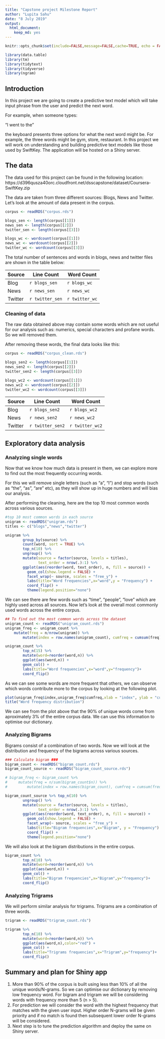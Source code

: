 ```yaml
---
title: "Capstone project Milestone Report"
author: "Lupita Sahu"
date: "8 July 2019"
output: 
  html_document: 
    keep_md: yes
---
```


```r
knitr::opts_chunk$set(include=FALSE,message=FALSE,cache=TRUE, echo = FALSE, eval=TRUE)
```

```r
library(data.table)
library(tm)
library(tidytext)
library(tidyverse)
library(ngram)
```

## Introduction

In this project we are going to create a predictive text model which will take input phrase from the user and predict the next word. 

For example, when someone types:

"I went to the"

the keyboard presents three options for what the next word might be. For example, the three words might be gym, store, restaurant. In this project we will work on understanding and building predictive text models like those used by SwiftKey. The application will be hosted on a Shiny server.


## The data

The data used for this project can be found in the following location:
https://d396qusza40orc.cloudfront.net/dsscapstone/dataset/Coursera-SwiftKey.zip

The data are taken from three different sources: Blogs, News and Twitter.
Let's look at the amount of data present in the corpus.


```r
corpus <- readRDS("corpus.rds")

blogs_sen <- length(corpus[[1]])
news_sen <- length(corpus[[2]])
twitter_sen <- length(corpus[[3]])

blogs_wc <- wordcount(corpus[[1]])
news_wc <- wordcount(corpus[[2]])
twitter_wc <- wordcount(corpus[[3]])
```


The total number of sentences and words in blogs, news and twitter files are shown in the table below:

Source  |   Line Count  | Word Count
--------|---------------|---------------
Blog    | `r blogs_sen` |`r blogs_wc`
News    | `r news_sen`  |`r news_wc`
Twitter |`r twitter_sen`|`r twitter_wc`


### Cleaning of data

The raw data obtained above may contain some words which are not useful for our analysis such as: numerics, special characters and profane words. 
So we will removed them. 

After removing these words, the final data looks like this:

```r
corpus <- readRDS("corpus_clean.rds")

blogs_sen2 <- length(corpus[[1]])
news_sen2 <- length(corpus[[2]])
twitter_sen2 <- length(corpus[[3]])

blogs_wc2 <- wordcount(corpus[[1]])
news_wc2 <- wordcount(corpus[[2]])
twitter_wc2 <- wordcount(corpus[[3]])
```

Source  |   Line Count   | Word Count
--------|----------------|------------
Blog    | `r blogs_sen2` |`r blogs_wc2`
News    | `r news_sen2`  |`r news_wc2`
Twitter |`r twitter_sen2`|`r twitter_wc2`

## Exploratory data analysis

### Analyzing single words

Now that we know how much data is present in them, we can explore more to find out the most frequently occurring words.

For this we will remove single letters (such as "a", "I") and stop words (such as "the", "as", "are" etc), as they will show up in huge numbers and will bias our analysis.

After performing the cleaning, here are the top 10 most common words across various sources.

```r
#top 10 most common words in each source
unigram <- readRDS("unigram.rds")
titles <- c("blogs","news","twitter")
```

```r
unigram %>%
        group_by(source) %>%
        count(word, sort = TRUE) %>%
        top_n(10) %>%
        ungroup() %>%
        mutate(source = factor(source, levels = titles),
               text_order = nrow(.):1) %>%
        ggplot(aes(reorder(word, text_order), n, fill = source)) +
          geom_col(show.legend = FALSE) +
          facet_wrap(~ source, scales = "free_y") +
          labs(title="Word frequencies",x="word",y = "Frequency") +
          coord_flip() +
          theme(legend.position="none")
```

We can see there are few words such as "time", "people", "love" which are highly used across all sources.
Now let's look at the overall most commonly used words across the entire corpus.

```r
## To find out the most common words across the dataset
unigram_count <- readRDS("unigram_count.rds")
unigram_freq <- unigram_count %>%
    mutate(freq = n/nrow(unigram)) %>%
        mutate(index = row.names(unigram_count), cumfreq = cumsum(freq))
```
```r
unigram_count %>%
        top_n(15) %>%
        mutate(word=reorder(word,n)) %>%
        ggplot(aes(word,n)) +
        geom_col() +
        labs(title="Word frequencies",x="word",y="frequency")+
        coord_flip()
```

As we can see some words are more frequent that others, we can observe which words contribute more to the corpus by looking at the following plot.

```r
plot(unigram_freq$index,unigram_freq$cumfreq,xlab = "index", ylab = "cumulative frequency")
title("Word frequency distribution")
```

We can see from the plot above that the 90% of unique words come from aproximately 3% of the entire corpus data. We can use this information to optimise our dictionary.


### Analyzing Bigrams

Bigrams consist of a combination of two words.
Now we will look at the distribution and frequency of the bigrams across various sources.

```r
### Calculate bigram ###
bigram_count <- readRDS("bigram_count.rds")
bigram_count_source <- readRDS("bigram_count_source.rds")

# bigram_freq <- bigram_count %>%
#     mutate(freq = n/sum(bigram_count$n)) %>%
#         mutate(index = row.names(bigram_count), cumfreq = cumsum(freq))

bigram_count_source %>% top_n(10) %>%
        ungroup() %>%
        mutate(source = factor(source, levels = titles),
               text_order = nrow(.):1) %>%
        ggplot(aes(reorder(word, text_order), n, fill = source)) +
          geom_col(show.legend = FALSE) +
          facet_wrap(~ source, scales = "free_y") +
          labs(title="Bigram frequencies",x="Bigram", y = "Frequency") +
          coord_flip() +
          theme(legend.position="none")
```

We will also look at the bigram distributions in the entire corpus.

```r
bigram_count %>%
        top_n(10) %>%
        mutate(word=reorder(word,n)) %>%
        ggplot(aes(word,n)) +
        geom_col() +
        labs(title="Bigram frequencies",x="Bigram",y="frequency")+
        coord_flip()

```

### Analyzing Trigrams

We will perform similar analysis for trigrams. Trigrams are a combination of three words.

```r
trigram <- readRDS("trigram_count.rds")

trigram %>%
        top_n(10) %>%
        mutate(word=reorder(word,n)) %>%
        ggplot(aes(word,n),color="red") +
        geom_col() +
        labs(title="Trigrams frequencies",x="Trigram",y="frequency")+
        coord_flip()
```


## Summary and plan for Shiny app

1. More than 90% of the corpus is built using less than 10% of all the unique words/N-grams. So we can optimise our dictionary by removing low frequency word. For bigram and trigram we will be considering words with frequency more than 5 (n > 5).
2. For prediction we will consider the word with the highest frequency that matches with the given user input. Higher order N-grams will be given priority and if no match is found then subsequent lower order N-grams will be considered.
3. Next step is to tune the prediction algorithm and deploy the same on Shiny server.